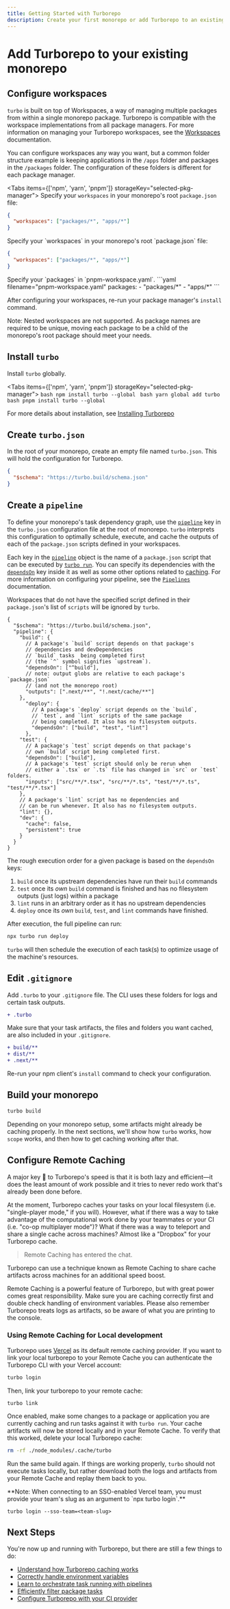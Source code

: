 ```yaml
---
title: Getting Started with Turborepo
description: Create your first monorepo or add Turborepo to an existing project.
---
```



# Add Turborepo to your existing monorepo

## Configure workspaces

`turbo` is built on top of Workspaces, a way of managing multiple packages from within a single monorepo package. Turborepo is compatible with the workspace implementations from all package managers. For more information on managing your Turborepo workspaces, see the [Workspaces](/repo/docs/handbook/workspaces) documentation.

You can configure workspaces any way you want, but a common folder structure example is keeping applications in the `/apps` folder and packages in the `/packages` folder. The configuration of these folders is different for each package manager.

<Tabs items={['npm', 'yarn', 'pnpm']} storageKey="selected-pkg-manager">
  <Tab>
Specify your `workspaces` in your monorepo's root `package.json` file:

```json filename="package.json"
{
  "workspaces": ["packages/*", "apps/*"]
}
```

  </Tab>
  <Tab>
Specify your `workspaces` in your monorepo's root `package.json` file:

```json filename="package.json"
{
  "workspaces": ["packages/*", "apps/*"]
}
```

  </Tab>
  <Tab>
Specify your `packages` in `pnpm-workspace.yaml`.
```yaml filename="pnpm-workspace.yaml"
packages:
  - "packages/*"
  - "apps/*"
```
  </Tab>
</Tabs>

After configuring your workspaces, re-run your package manager's `install` command.

<Callout>
  Note: Nested workspaces are not supported. As package names are required to be
  unique, moving each package to be a child of the monorepo's root package
  should meet your needs.
</Callout>

## Install `turbo`

Install `turbo` globally.

<Tabs items={['npm', 'yarn', 'pnpm']} storageKey="selected-pkg-manager">
  <Tab>
    ```bash
    npm install turbo --global
    ```
  </Tab>
  <Tab>
    ```bash
    yarn global add turbo
    ```
  </Tab>
  <Tab>
    ```bash
    pnpm install turbo --global
    ```
  </Tab>
</Tabs>

For more details about installation, see [Installing Turborepo](../installing)

## Create `turbo.json`

In the root of your monorepo, create an empty file named `turbo.json`. This will hold the configuration for Turborepo.

```json filename="turbo.json"
{
  "$schema": "https://turbo.build/schema.json"
}
```

## Create a `pipeline`

To define your monorepo's task dependency graph, use the [`pipeline`](/repo/docs/core-concepts/monorepos/running-tasks) key in the `turbo.json` configuration file at the root of monorepo. `turbo` interprets this configuration to optimally schedule, execute, and cache the outputs of each of the `package.json` scripts defined in your workspaces.

Each key in the [`pipeline`](/repo/docs/core-concepts/monorepos/running-tasks) object is the name of a `package.json` script that can be executed by [`turbo run`](/repo/docs/reference/command-line-reference#turbo-run-task). You can specify its dependencies with the [`dependsOn`](/repo/docs/reference/configuration#dependson) key inside it as well as some other options related to [caching](/repo/docs/core-concepts/caching). For more information on configuring your pipeline, see the [`Pipelines`](/repo/docs/core-concepts/monorepos/running-tasks) documentation.

Workspaces that do not have the specified script defined in their `package.json`'s list of `scripts` will be ignored by `turbo`.

```jsonc filename="turbo.json"
{
  "$schema": "https://turbo.build/schema.json",
  "pipeline": {
    "build": {
      // A package's `build` script depends on that package's
      // dependencies and devDependencies
      // `build` tasks  being completed first
      // (the `^` symbol signifies `upstream`).
      "dependsOn": ["^build"],
      // note: output globs are relative to each package's `package.json`
      // (and not the monorepo root)
      "outputs": [".next/**", "!.next/cache/**"]
    },
      "deploy": {
        // A package's `deploy` script depends on the `build`,
        // `test`, and `lint` scripts of the same package
        // being completed. It also has no filesystem outputs.
        "dependsOn": ["build", "test", "lint"]
      },
    "test": {
      // A package's `test` script depends on that package's
      // own `build` script being completed first.
      "dependsOn": ["build"],
      // A package's `test` script should only be rerun when
      // either a `.tsx` or `.ts` file has changed in `src` or `test` folders.
      "inputs": ["src/**/*.tsx", "src/**/*.ts", "test/**/*.ts", "test/**/*.tsx"]
    },
    // A package's `lint` script has no dependencies and
    // can be run whenever. It also has no filesystem outputs.
    "lint": {},
    "dev": {
      "cache": false,
      "persistent": true
    }
  }
}
```

The rough execution order for a given package is based on the `dependsOn` keys:

1. `build` once its upstream dependencies have run their `build` commands
2. `test` once its _own_ `build` command is finished and has no filesystem outputs (just logs) within a package
3. `lint` runs in an arbitrary order as it has no upstream dependencies
4. `deploy` once its _own_ `build`, `test`, and `lint` commands have finished.

After execution, the full pipeline can run:

```sh
npx turbo run deploy
```

`turbo` will then schedule the execution of each task(s) to optimize usage of the machine's resources.

## Edit `.gitignore`

Add `.turbo` to your `.gitignore` file. The CLI uses these folders for logs and certain task outputs.

```diff
+ .turbo
```

Make sure that your task artifacts, the files and folders you want cached, are also included in your `.gitignore`.

```diff
+ build/**
+ dist/**
+ .next/**
```

Re-run your npm client's `install` command to check your configuration.

## Build your monorepo

```bash
turbo build
```

Depending on your monorepo setup, some artifacts might already be caching properly. In the next sections, we'll show how `turbo` works, how `scope` works, and then how to get caching working after that.

## Configure Remote Caching

A major key 🔑 to Turborepo's speed is that it is both lazy and efficient—it does the least amount of work possible and it tries to never redo work that's already been done before.

At the moment, Turborepo caches your tasks on your local filesystem (i.e. "single-player mode," if you will). However, what if there was a way to take advantage of the computational work done by your teammates or your CI (i.e. "co-op multiplayer mode")? What if there was a way to teleport and share a single cache across machines? Almost like a "Dropbox" for your Turborepo cache.

> Remote Caching has entered the chat.

Turborepo can use a technique known as Remote Caching to share cache artifacts across machines for an additional speed boost.

<Callout>
  Remote Caching is a powerful feature of Turborepo, but with great power comes
  great responsibility. Make sure you are caching correctly first and double
  check handling of environment variables. Please also remember Turborepo treats
  logs as artifacts, so be aware of what you are printing to the console.
</Callout>

### Using Remote Caching for Local development

Turborepo uses [Vercel](https://vercel.com/?utm_source=turbo.build&utm_medium=referral&utm_campaign=docs-link) as its default remote caching provider. If you want to link your local turborepo to your Remote Cache you can authenticate the Turborepo CLI with your Vercel account:

```sh
turbo login
```

Then, link your turborepo to your remote cache:

```
turbo link
```

Once enabled, make some changes to a package or application you are currently caching and run tasks against it with `turbo run`.
Your cache artifacts will now be stored locally and in your Remote Cache. To verify that this worked, delete your local Turborepo cache:

```sh
rm -rf ./node_modules/.cache/turbo
```

Run the same build again. If things are working properly, `turbo` should not execute tasks locally, but rather download both the logs and artifacts from your Remote Cache and replay them back to you.

<Callout>
  **Note: When connecting to an SSO-enabled Vercel team, you must provide your
  team's slug as an argument to `npx turbo login`.**
</Callout>

```
turbo login --sso-team=<team-slug>
```

## Next Steps

You're now up and running with Turborepo, but there are still a few things to do:

- [Understand how Turborepo caching works](/repo/docs/core-concepts/caching)
- [Correctly handle environment variables](/repo/docs/core-concepts/caching#altering-caching-based-on-environment-variables)
- [Learn to orchestrate task running with pipelines](/repo/docs/core-concepts/monorepos/running-tasks)
- [Efficiently filter package tasks](/repo/docs/core-concepts/monorepos/filtering)
- [Configure Turborepo with your CI provider](/repo/docs/ci)
